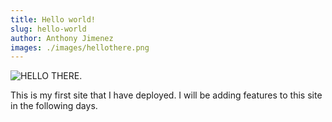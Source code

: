 ```yaml
---
title: Hello world!
slug: hello-world
author: Anthony Jimenez
images: ./images/hellothere.png
---
```


![HELLO THERE.](./images/hellothere.png)

This is my first site that I have deployed. I will be adding features to this site in the following days. 